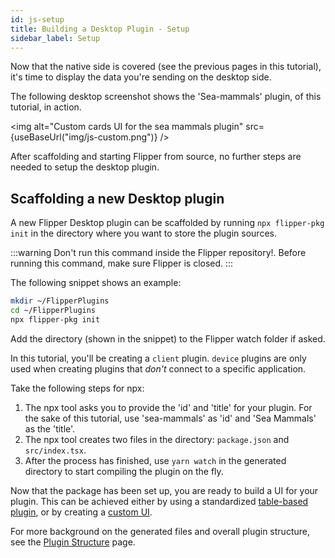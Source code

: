 ```yaml
---
id: js-setup
title: Building a Desktop Plugin - Setup
sidebar_label: Setup
---
```


Now that the native side is covered (see the previous pages in this tutorial), it's time to display the data you're sending on the desktop side.

The following desktop screenshot shows the 'Sea-mammals' plugin, of this tutorial, in action.

<img alt="Custom cards UI for the sea mammals plugin" src={useBaseUrl("img/js-custom.png")} />

<FbInternalOnly>

After scaffolding and starting Flipper from source, no further steps are needed to setup the desktop plugin.

</FbInternalOnly>

<OssOnly>

## Scaffolding a new Desktop plugin

A new Flipper Desktop plugin can be scaffolded by running `npx flipper-pkg init` in the directory where you want to store the plugin sources.

:::warning
Don't run this command inside the Flipper repository!. Before running this command, make sure Flipper is closed.
:::

The following snippet shows an example:

```bash
mkdir ~/FlipperPlugins
cd ~/FlipperPlugins
npx flipper-pkg init
```

Add the directory (shown in the snippet) to the Flipper watch folder if asked.

In this tutorial, you'll be creating a `client` plugin. `device` plugins are only used when creating plugins that _don't_ connect to a specific application.

Take the following steps for npx:

1. The npx tool asks you to provide the 'id' and 'title' for your plugin. For the sake of this tutorial, use 'sea-mammals' as 'id' and 'Sea Mammals' as the 'title'.
2. The npx tool creates two files in the directory: `package.json` and `src/index.tsx`.
3. After the process has finished, use `yarn watch` in the generated directory to start compiling the plugin on the fly.

Now that the package has been set up, you are ready to build a UI for your plugin. This can be achieved either by using a standardized [table-based plugin](js-table.mdx), or by creating a [custom UI](js-custom.mdx).

</OssOnly>

For more background on the generated files and overall plugin structure, see the [Plugin Structure](../extending/desktop-plugin-structure.mdx) page.
